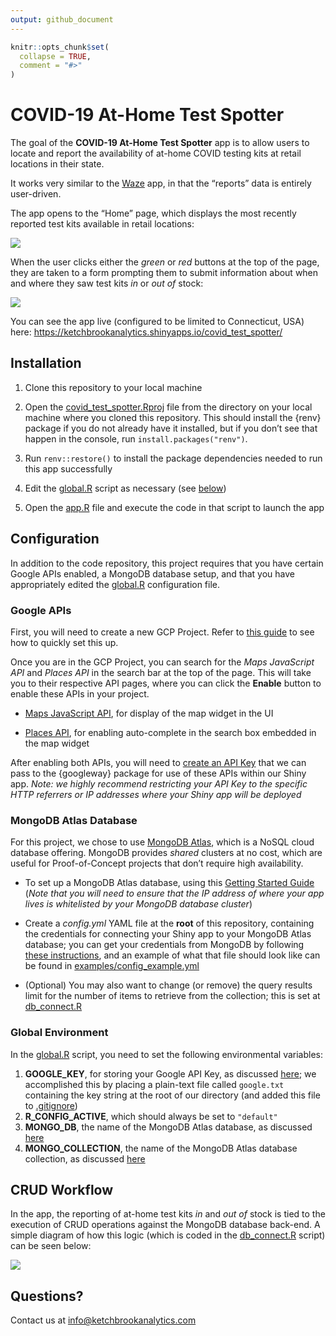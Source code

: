 ```yaml
---
output: github_document
---
```


<!-- README.md is generated from README.Rmd. Please edit that file -->

```r
knitr::opts_chunk$set(
  collapse = TRUE,
  comment = "#>"
)
```

# COVID-19 At-Home Test Spotter

<!-- badges: start -->
<!-- badges: end -->

The goal of the **COVID-19 At-Home Test Spotter** app is to allow users to locate and report the availability of at-home COVID testing kits at retail locations in their state.

It works very similar to the [Waze](https://www.waze.com/) app, in that the "reports" data is entirely user-driven.

The app opens to the "Home" page, which displays the most recently reported test kits available in retail locations:

![](www/home_page.PNG)

When the user clicks either the *green* or *red* buttons at the top of the page, they are taken to a form prompting them to submit information about when and where they saw test kits *in* or *out of* stock:

![](www/report_in_page.PNG)

You can see the app live (configured to be limited to Connecticut, USA) here: [https://ketchbrookanalytics.shinyapps.io/covid_test_spotter/](https://ketchbrookanalytics.shinyapps.io/covid_test_spotter/) 

## Installation

1. Clone this repository to your local machine

2. Open the [covid_test_spotter.Rproj](covid_test_spotter.Rproj) file from the directory on your local machine where you cloned this repository. This should install the {renv} package if you do not already have it installed, but if you don't see that happen in the console, run `install.packages("renv")`.

3. Run `renv::restore()` to install the package dependencies needed to run this app successfully

4. Edit the [global.R](global.R) script as necessary (see [below](#configuration))

5. Open the [app.R](app.R) file and execute the code in that script to launch the app

## Configuration

In addition to the code repository, this project requires that you have certain Google APIs enabled, a MongoDB database setup, and that you have appropriately edited the [global.R](#global-environment) configuration file.

### Google APIs

First, you will need to create a new GCP Project. Refer to [this guide](https://cloud.google.com/resource-manager/docs/creating-managing-projects#creating_a_project) to see how to quickly set this up.

Once you are in the GCP Project, you can search for the *Maps JavaScript API* and *Places API* in the search bar at the top of the page. This will take you to their respective API pages, where you can click the **Enable** button to enable these APIs in your project.

* [Maps JavaScript API](https://developers.google.com/maps/documentation/javascript/overview), for display of the map widget in the UI

* [Places API](https://developers.google.com/maps/documentation/places/web-service/overview), for enabling auto-complete in the search box embedded in the map widget

After enabling both APIs, you will need to [create an API Key](https://cloud.google.com/docs/authentication/api-keys#creating_an_api_key) that we can pass to the {googleway} package for use of these APIs within our Shiny app. *Note: we highly recommend restricting your API Key to the specific HTTP referrers or IP addresses where your Shiny app will be deployed*

### MongoDB Atlas Database

For this project, we chose to use [MongoDB Atlas](https://www.mongodb.com/atlas/database), which is a NoSQL cloud database offering. MongoDB provides *shared* clusters at no cost, which are useful for Proof-of-Concept projects that don't require high availability.

* To set up a MongoDB Atlas database, using this [Getting Started Guide](https://docs.atlas.mongodb.com/getting-started/) (*Note that you will need to ensure that the IP address of where your app lives is whitelisted by your MongoDB database cluster*)

* Create a *config.yml* YAML file at the **root** of this repository, containing the credentials for connecting your Shiny app to your MongoDB Atlas database; you can get your credentials from MongoDB by following [these instructions](https://docs.atlas.mongodb.com/tutorial/connect-to-your-cluster/#connect-to-your-atlas-cluster), and an example of what that file should look like can be found in [examples/config_example.yml](examples/config_example.yml)

* (Optional) You may also want to change (or remove) the query results limit for the number of items to retrieve from the collection; this is set at [db_connect.R](db_connect.R#L31)

### Global Environment

In the [global.R](global.R) script, you need to set the following environmental variables:

1. **GOOGLE_KEY**, for storing your Google API Key, as discussed [here](#google-apis); we accomplished this by placing a plain-text file called `google.txt` containing the key string at the root of our directory (and added this file to [.gitignore](.gitignore))
2. **R_CONFIG_ACTIVE**, which should always be set to `"default"`
3. **MONGO_DB**, the name of the MongoDB Atlas database, as discussed [here](#mongodb-atlas-database)
3. **MONGO_COLLECTION**, the name of the MongoDB Atlas database collection, as discussed [here](#mongodb-atlas-database)

## CRUD Workflow

In the app, the reporting of at-home test kits *in* and *out of* stock is tied to the execution of CRUD operations against the MongoDB database back-end. A simple diagram of how this logic (which is coded in the [db_connect.R](R/db_connect.R) script) can be seen below:

![](www/flowchart.png)

## Questions?

Contact us at [info@ketchbrookanalytics.com](mailto:info@ketchbrookanalytics.com?subject=COVID%20Test%20Spotter%20App)
